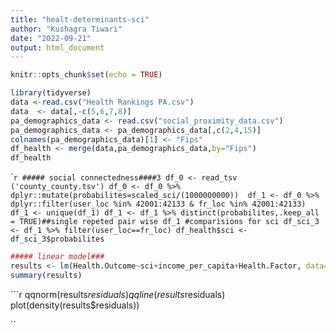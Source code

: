```yaml
---
title: "healt-determinants-sci"
author: "Kushagra Tiwari"
date: "2022-09-21"
output: html_document
---
```


```r
knitr::opts_chunk$set(echo = TRUE)
```

```R
library(tidyverse)
data <-read.csv("Health Rankings PA.csv")
data  <- data[,-c(5,6,7,8)]
pa_demographics_data <- read.csv("social_proximity_data.csv")
pa_demographics_data <- pa_demographics_data[,c(2,4,15)]
colnames(pa_demographics_data)[1] <- "Fips"
df_health <- merge(data,pa_demographics_data,by="Fips")
df_health
```

````r
##### social connectedness####3
df_0 <- read_tsv ('county_county.tsv')
df_0 <- df_0 %>% dplyr::mutate(probabilites=scaled_sci/(1000000000)) 
df_1 <- df_0 %>% dplyr::filter(user_loc %in% 42001:42133 & fr_loc %in% 42001:42133)
df_1 <- unique(df_1)
df_1 <- df_1 %>% distinct(probabilites,.keep_all = TRUE)##single repeted pair wise
df_1
#comparisions for sci
df_sci_3 <- df_1 %>% filter(user_loc==fr_loc)
df_health$sci <- df_sci_3$probabilites
```

```R
##### linear model###
results <- lm(Health.Outcome~sci+income_per_capita+Health.Factor, data=df_health)
summary(results)
```

```r
qqnorm(results$residuals)
qqline(results$residuals)
plot(density(results$residuals))

``